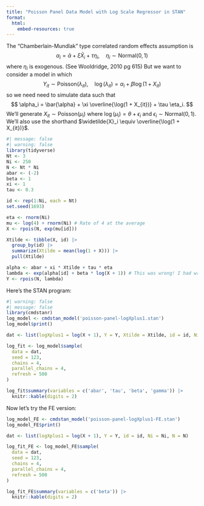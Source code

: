 ```yaml
---
title: "Poisson Panel Data Model with Log Scale Regressor in STAN"
format: 
  html:
    embed-resources: true
---
```


The "Chamberlain-Mundlak" type correlated random effects assumption is
$$
\alpha_i = \bar{\alpha} + \xi \bar{X}_i + \tau \eta_i, \quad \eta_i \sim \text{Normal}(0, 1)
$$
where $\eta_i$ is exogenous. (See Wooldridge, 2010 pg 615) But we want to consider a model in which
$$
Y_{it} \sim \text{Poisson}(\lambda_{it}), \quad
\log(\lambda_{it}) = \alpha_i + \beta \log(1 + X_{it})
$$
so we need need to simulate data such that 
$$
\alpha_i = \bar{\alpha} + \xi \overline{\log(1 + X_{it})} + \tau \eta_i.
$$
We'll generate $X_{it} \sim \text{Poisson}(\mu_i)$ where $\log(\mu_i) = \theta + \epsilon_i$ and $\epsilon_i \sim \text{Normal}(0,1)$.  We'll also use the shorthand $\widetilde{X}_i \equiv \overline{\log(1 + X_{it})}$.
```r
#| message: false
#| warning: false
library(tidyverse)
Nt <- 3
Ni <- 250
N <- Nt * Ni
abar <- (-2)
beta <- 1
xi <- 1
tau <- 0.3

id <- rep(1:Ni, each = Nt)
set.seed(1693)

eta <- rnorm(Ni)
mu <- log(4) + rnorm(Ni) # Rate of 4 at the average
X <- rpois(N, exp(mu[id])) 

Xtilde <- tibble(X, id) |> 
  group_by(id) |> 
  summarize(Xtilde = mean(log(1 + X))) |> 
  pull(Xtilde)

alpha <- abar + xi * Xtilde + tau * eta
lambda <- exp(alpha[id] + beta * log(X + 1)) # This was wrong! I had written alpha not alpha[id] and R's recycling rules kicked in :(
Y <- rpois(N, lambda)
```
Here's the STAN program:
```r
#| warning: false
#| message: false
library(cmdstanr)
log_model <- cmdstan_model('poisson-panel-logXplus1.stan')
log_model$print()

dat <- list(logXplus1 = log(X + 1), Y = Y, Xtilde = Xtilde, id = id, Ni = Ni, N = N)

log_fit <- log_model$sample(
  data = dat,
  seed = 123,
  chains = 4,
  parallel_chains = 4,
  refresh = 500
)

log_fit$summary(variables = c('abar', 'tau', 'beta', 'gamma')) |> 
  knitr::kable(digits = 2)
```

Now let's try the FE version: 
```r
log_model_FE <- cmdstan_model('poisson-panel-logXplus1-FE.stan')
log_model_FE$print()

dat <- list(logXplus1 = log(X + 1), Y = Y, id = id, Ni = Ni, N = N)

log_fit_FE <- log_model_FE$sample(
  data = dat,
  seed = 123,
  chains = 4,
  parallel_chains = 4,
  refresh = 500
)

log_fit_FE$summary(variables = c('beta')) |> 
  knitr::kable(digits = 2)
```

